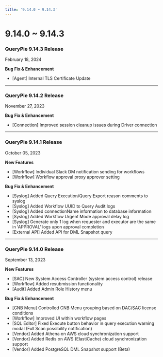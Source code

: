 ```yaml
---
title: '9.14.0 ~ 9.14.3'
---
```


# 9.14.0 ~ 9.14.3

### QueryPie 9.14.3 Release

February 18, 2024


**Bug Fix & Enhancement**

* [Agent] Internal TLS Certificate Update


---

### QueryPie 9.14.2 Release

November 27, 2023


**Bug Fix & Enhancement**

* [Connection] Improved session cleanup issues during Driver connection


---

### QueryPie 9.14.1 Release

October 05, 2023


**New Features**

* [Workflow] Individual Slack DM notification sending for workflows
* [Workflow] Workflow approval proxy approver setting


**Bug Fix & Enhancement**

* [Syslog] Added Query Execution/Query Export reason comments to syslog
* [Syslog] Added Workflow UUID to Query Audit logs
* [Syslog] Added connectionName information to database information
* [Syslog] Added Workflow Urgent Mode approval delay log
* [Syslog] Generate only 1 log when requester and executor are the same in 'APPROVAL' logs upon approval completion
* [External API] Added API for DML Snapshot query


---

### QueryPie 9.14.0 Release

September 13, 2023


**New Features**

* [SAC] New System Access Controller (system access control) release
* [Workflow] Added resubmission functionality
* [Audit] Added Admin Role History menu


**Bug Fix & Enhancement**

* [GNB Menu] Controlled GNB Menu grouping based on DAC/SAC license conditions
* [Workflow] Improved UI within workflow pages
* [SQL Editor] Fixed Execute button behavior in query execution warning modal (Full Scan possibility notification)
* [Vendor] Added Athena on AWS cloud synchronization support
* [Vendor] Added Redis on AWS (ElastiCache) cloud synchronization support
* [Vendor] Added PostgreSQL DML Snapshot support (Beta)
